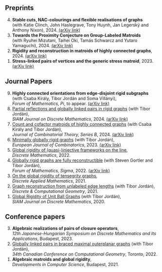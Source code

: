 Preprints
------

<ol reversed>  
<li>**Stable cuts, NAC-colourings and flexible realisations of graphs**\
(with Katie Clinch, John Haslegrave, Tony Huynh, Jan Legerský and Anthony Nixon), 2024. <a href="https://arxiv.org/abs/2412.16018" class="arxiv-link">(arXiv link)</a></li>
<li>**Towards the Proximity Conjecture on Group-Labeled Matroids**\
(with Ryuhei Mizutani, Taihei Oki, Tamás Schwarcz and Yutaro Yamaguchi), 2024. <a href="https://arxiv.org/abs/2411.06771" class="arxiv-link">(arXiv link)</a></li>
<li>**Rigidity and reconstruction in matroids of highly connected graphs**, 2024. <a href="https://arxiv.org/abs/2410.23431" class="arxiv-link">(arXiv link)</a></li>
<li>**Stress-linked pairs of vertices and the generic stress matroid**, 2023. <a href="https://arxiv.org/abs/2308.16851" class="arxiv-link">(arXiv link)</a></li>
</ol>  


Journal Papers
------

<ol reversed> 
<li>**Highly connected orientations from edge-disjoint rigid subgraphs** (with Csaba Király, Tibor Jordán and Soma Villányi),\
*Forum of Mathematics, Pi*, to appear. <a href="https://arxiv.org/abs/2401.12670" class="arxiv-link">(arXiv link)</a></li>
<li><a href="https://doi.org/10.1137/23M157065X" class="paper-link"> Partial reflections and globally linked pairs in rigid graphs</a> (with Tibor Jordán),\
*SIAM Journal on Discrete Mathematics*, 2024. <a href="https://arxiv.org/abs/2305.03412" class="arxiv-link">(arXiv link)</a></li>
<li><a href="https://doi.org/10.1016/j.jctb.2023.12.004" class="paper-link">Count and cofactor matroids of highly connected graphs</a> (with Csaba Király and Tibor Jordán),\
*Journal of Combinatorial Theory, Series B*, 2024. <a href="https://arxiv.org/abs/2209.06204" class="arxiv-link">(arXiv link)</a></li>
<li><a href="https://doi.org/10.1016/j.ejc.2022.103626" class="paper-link">Minimally globally rigid graphs</a> (with Tibor Jordán),\
*European Journal of Combinatorics*, 2023. <a href="https://arxiv.org/abs/2202.11617" class="arxiv-link">(arXiv link)</a></li>
<li><a href="https://doi.org/10.1016/j.disc.2021.112687" class="paper-link">Global rigidity of (quasi-)injective frameworks on the line</a>,\
*Discrete Mathematics*, 2022.
<li><a href="https://doi.org/10.1017/fms.2022.44 " class="paper-link">Globally rigid graphs are fully reconstructible</a> (with Steven Gortler and Tibor Jordán),\
*Forum of Mathematics, Sigma*, 2022. <a href="https://arxiv.org/abs/2105.04363" class="arxiv-link">(arXiv link)</a></li>
<li><a href="https://doi.org/10.1016/j.dam.2021.06.007" class="paper-link">On the global rigidity of tensegrity graphs</a>,\
*Discrete Applied Mathematics*, 2021.
<li><a href="https://doi.org/10.1007/s00454-021-00275-7" class="paper-link">Graph reconstruction from unlabeled edge lengths</a> (with Tibor Jordán),\
*Discrete & Computational Geometry*, 2021.</li>
<li><a href="https://doi.org/10.1137/18M1220662" class="paper-link">Global Rigidity of Unit Ball Graphs</a> (with Tibor Jordán),\
*SIAM Journal on Discrete Mathematics*, 2020.</li>
</ol>  



Conference papers
------

<ol reversed>
<li>**Algebraic realizations of pairs of closure operators**,\
*12th Japanese-Hungarian Symposium on Discrete Mathematics and Its Applications*, Budapest, 2023.</li>
<li><a href="https://www.torontomu.ca/content/dam/canadian-conference-computational-geometry-2022/papers/CCCG2022_paper_47.pdf" class="paper-link">Globally linked pairs in braced maximal outerplanar graphs</a> (with Tibor Jordán),\
*34th Canadian Conference on Computational Geometry*, Toronto, 2022.</li>
<li>**Algebraic matroids and global rigidity**,\
*Developments in Computer Science*, Budapest, 2021.</li>
</ol>


<!-- 
Miscellaneous writings
------

<ol reversed>
<li><a href="https://egres.elte.hu/www/qp-19-03.html"  class="paper-link">Extensions of unit ball globally rigid graphs</a>,\
*EGRES Quick-Proofs series*, 2019.</li>
</ol>
 -->

